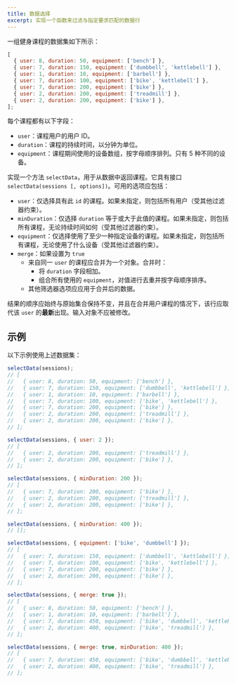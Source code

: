 ```yaml
---
title: 数据选择
excerpt: 实现一个函数来过滤与指定要求匹配的数据行
---
```


一组健身课程的数据集如下所示：

```js
[
  { user: 8, duration: 50, equipment: ['bench'] },
  { user: 7, duration: 150, equipment: ['dumbbell', 'kettlebell'] },
  { user: 1, duration: 10, equipment: ['barbell'] },
  { user: 7, duration: 100, equipment: ['bike', 'kettlebell'] },
  { user: 7, duration: 200, equipment: ['bike'] },
  { user: 2, duration: 200, equipment: ['treadmill'] },
  { user: 2, duration: 200, equipment: ['bike'] },
];
```

每个课程都有以下字段：

* `user`：课程用户的用户 ID。
* `duration`：课程的持续时间，以分钟为单位。
* `equipment`：课程期间使用的设备数组，按字母顺序排列。只有 5 种不同的设备。

实现一个方法 `selectData`，用于从数据中返回课程。它具有接口 `selectData(sessions [, options])`。可用的选项应包括：

* `user`：仅选择具有此 `id` 的课程。如果未指定，则包括所有用户（受其他过滤器约束）。
* `minDuration`：仅选择 `duration` 等于或大于此值的课程。如果未指定，则包括所有课程，无论持续时间如何（受其他过滤器约束）。
* `equipment`：仅选择使用了至少一种指定设备的课程。如果未指定，则包括所有课程，无论使用了什么设备（受其他过滤器约束）。
* `merge`：如果设置为 `true`
  * 来自同一 `user` 的课程应合并为一个对象。合并时：
    * 将 `duration` 字段相加。
    * 组合所有使用的 `equipment`，对值进行去重并按字母顺序排序。
  * 其他筛选器选项应应用于合并后的数据。

结果的顺序应始终与原始集合保持不变，并且在合并用户课程的情况下，该行应取代该 `user` 的**最新**出现。输入对象不应被修改。

## 示例

以下示例使用上述数据集：

```js
selectData(sessions);
// [
//   { user: 8, duration: 50, equipment: ['bench'] },
//   { user: 7, duration: 150, equipment: ['dumbbell', 'kettlebell'] },
//   { user: 1, duration: 10, equipment: ['barbell'] },
//   { user: 7, duration: 100, equipment: ['bike', 'kettlebell'] },
//   { user: 7, duration: 200, equipment: ['bike'] },
//   { user: 2, duration: 200, equipment: ['treadmill'] },
//   { user: 2, duration: 200, equipment: ['bike'] },
// ];

selectData(sessions, { user: 2 });
// [
//   { user: 2, duration: 200, equipment: ['treadmill'] },
//   { user: 2, duration: 200, equipment: ['bike'] },
// ];

selectData(sessions, { minDuration: 200 });
// [
//   { user: 7, duration: 200, equipment: ['bike'] },
//   { user: 2, duration: 200, equipment: ['treadmill'] },
//   { user: 2, duration: 200, equipment: ['bike'] },
// ];

selectData(sessions, { minDuration: 400 });
// [];

selectData(sessions, { equipment: ['bike', 'dumbbell'] });
// [
//   { user: 7, duration: 150, equipment: ['dumbbell', 'kettlebell'] },
//   { user: 7, duration: 100, equipment: ['bike', 'kettlebell'] },
//   { user: 7, duration: 200, equipment: ['bike'] },
//   { user: 2, duration: 200, equipment: ['bike'] },
// ];

selectData(sessions, { merge: true });
// [
//   { user: 8, duration: 50, equipment: ['bench'] },
//   { user: 1, duration: 10, equipment: ['barbell'] },
//   { user: 7, duration: 450, equipment: ['bike', 'dumbbell', 'kettlebell'] },
//   { user: 2, duration: 400, equipment: ['bike', 'treadmill'] },
// ];

selectData(sessions, { merge: true, minDuration: 400 });
// [
//   { user: 7, duration: 450, equipment: ['bike', 'dumbbell', 'kettlebell'] },
//   { user: 2, duration: 400, equipment: ['bike', 'treadmill'] },
// ];
```
